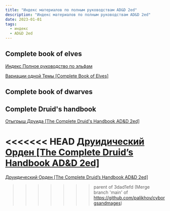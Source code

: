 ```yaml
---
title: "Индекс материалов по полным руководствам AD&D 2ed"
description: "Индекс материалов по полным руководствам AD&D 2ed"
date: 2023-01-01
tags:
  - индекс
  - AD&D 2ed
---
```


## Complete book of elves

[Индекс Полное руководство по эльфам](/posts/articles/index-complete-book-of-elves)

[Вариации одной Темы [Complete Book of Elves]](/posts/articles/variants-of-one-theme-complete-books-of-elves-adnd2)

## Complete book of dwarves

## Complete Druid's handbook

[Отыгрыш Друида [The Complete Druid's Handbook AD&D 2ed]](/posts/articles/druid-roleplyaing-adnd2-complete-druid-handbook)

<<<<<<< HEAD
[Друидический Орден [The Complete Druid’s Handbook AD&D 2ed]](/posts/articles/druidic-order-adnd2-complete-druid-handbook)
=======
[Друидический Орден [The Complete Druid’s Handbook AD&D 2ed]](https://cyborgsandmages.com/posts/articles/druidic-order-adnd2-complete-druid-handbook)
>>>>>>> parent of 3dad1efd (Merge branch 'main' of https://github.com/palikhov/cyborgsandmages)
